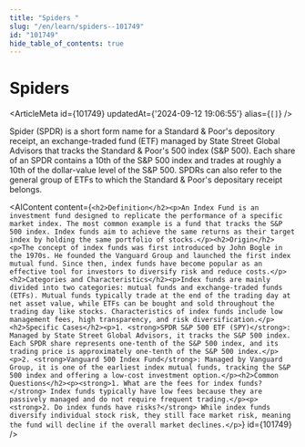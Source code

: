 ```yaml
---
title: "Spiders "
slug: "/en/learn/spiders--101749"
id: "101749"
hide_table_of_contents: true
---
```



# Spiders 

<ArticleMeta id={101749} updatedAt={'2024-09-12 19:06:55'} alias={`[]`} />
<div className='border-solid border-b border-t-0 my-4 border-[var(--ifm-color-gray-300)]' />

Spider (SPDR) is a short form name for a Standard & Poor's depository receipt, an exchange-traded fund (ETF) managed by State Street Global Advisors that tracks the Standard & Poor's 500 index (S&P 500). Each share of an SPDR contains a 10th of the S&P 500 index and trades at roughly a 10th of the dollar-value level of the S&P 500. SPDRs can also refer to the general group of ETFs to which the Standard & Poor's depositary receipt belongs.

<AIContent content={`<h2>Definition</h2><p>An Index Fund is an investment fund designed to replicate the performance of a specific market index. The most common example is a fund that tracks the S&P 500 index. Index funds aim to achieve the same returns as their target index by holding the same portfolio of stocks.</p><h2>Origin</h2><p>The concept of index funds was first introduced by John Bogle in the 1970s. He founded the Vanguard Group and launched the first index mutual fund. Since then, index funds have become popular as an effective tool for investors to diversify risk and reduce costs.</p><h2>Categories and Characteristics</h2><p>Index funds are mainly divided into two categories: mutual funds and exchange-traded funds (ETFs). Mutual funds typically trade at the end of the trading day at net asset value, while ETFs can be bought and sold throughout the trading day like stocks. Characteristics of index funds include low management fees, high transparency, and risk diversification.</p><h2>Specific Cases</h2><p>1. <strong>SPDR S&P 500 ETF (SPY)</strong>: Managed by State Street Global Advisors, it tracks the S&P 500 index. Each SPDR share represents one-tenth of the S&P 500 index, and its trading price is approximately one-tenth of the S&P 500 index.</p><p>2. <strong>Vanguard 500 Index Fund</strong>: Managed by Vanguard Group, it is one of the earliest index mutual funds, tracking the S&P 500 index and offering a low-cost investment option.</p><h2>Common Questions</h2><p><strong>1. What are the fees for index funds?</strong> Index funds typically have low fees because they are passively managed and do not require frequent trading.</p><p><strong>2. Do index funds have risks?</strong> While index funds diversify individual stock risk, they still face market risk, meaning the fund will decline if the overall market declines.</p>`} id={101749} />
